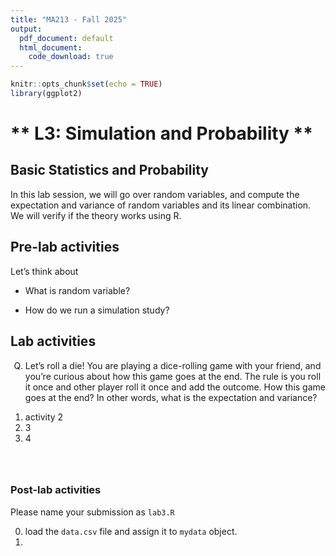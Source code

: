 ```yaml
---
title: "MA213 - Fall 2025"
output:
  pdf_document: default
  html_document:
    code_download: true 
---
```


```r
knitr::opts_chunk$set(echo = TRUE)
library(ggplot2)
```

# \*\* L3: Simulation and Probability \*\*

## Basic Statistics and Probability

In this lab session, we will go over random variables, and compute the expectation and variance of random variables and its linear combination. We will verify if the theory works using R.

## Pre-lab activities

Let's think about

-   What is random variable?

-   How do we run a simulation study?

## Lab activities

Q) Let’s roll a die! You are playing a dice-rolling game with your friend, and you’re curious about how this game goes at the end. The rule is you roll it once and other player roll it once and add the outcome. How this game goes at the end? In other words, what is the expectation and variance?

1.  activity 2
2.  3
3.  4

```r



```

```r



```

```r



```

### Post-lab activities

Please name your submission as `lab3.R`

0.  load the `data.csv` file and assign it to `mydata` object.
1.  

### 
